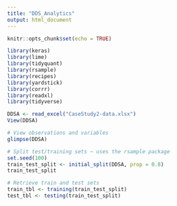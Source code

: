 ```yaml
---
title: "DDS_Analytics"
output: html_document
---
```


```r
knitr::opts_chunk$set(echo = TRUE)
```

```r
library(keras)
library(lime)
library(tidyquant)
library(rsample)
library(recipes)
library(yardstick)
library(corrr)
library(readxl)
library(tidyverse)
```



```r
DDSA <- read_excel("CaseStudy2-data.xlsx")
View(DDSA)
```




```r
# View observations and variables
glimpse(DDSA)
```

```r
# Split test/training sets ~ uses the rsample package
set.seed(100)
train_test_split <- initial_split(DDSA, prop = 0.8)
train_test_split
```

```r
# Retrieve train and test sets
train_tbl <- training(train_test_split)
test_tbl <- testing(train_test_split)
```



